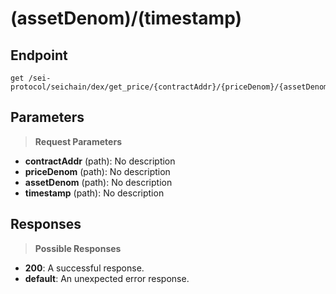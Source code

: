 # (assetDenom)/(timestamp)

## Endpoint
```http
get /sei-protocol/seichain/dex/get_price/{contractAddr}/{priceDenom}/{assetDenom}/{timestamp}
```

## Parameters
> **Request Parameters**

- **contractAddr** (path): No description
- **priceDenom** (path): No description
- **assetDenom** (path): No description
- **timestamp** (path): No description

## Responses
> **Possible Responses**

- **200**: A successful response.
- **default**: An unexpected error response.

